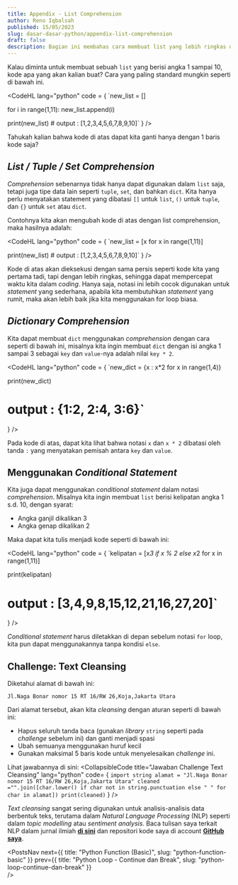 ```yaml
---
title: Appendix - List Comprehension
author: Reno Iqbalsah
published: 15/05/2023
slug: dasar-dasar-python/appendix-list-comprehension
draft: false
description: Bagian ini membahas cara membuat list yang lebih ringkas dengan menggunakan list comprehension dalam bahasa pemrograman Python.
---
```


Kalau diminta untuk membuat sebuah `list` yang berisi angka 1 sampai 10, kode apa yang akan kalian buat? Cara yang paling 
standard mungkin seperti di bawah ini.

<CodeHL
lang="python"
code = {
`new_list = []

for i in range(1,11):
    new_list.append(i)
    
print(new_list) # output : [1,2,3,4,5,6,7,8,9,10]`
}
/>

Tahukah kalian bahwa kode di atas dapat kita ganti hanya dengan 1 baris kode saja?

## _List / Tuple / Set Comprehension_

_Comprehension_ sebenarnya tidak hanya dapat digunakan dalam `list` saja, tetapi juga tipe data lain seperti `tuple`, `set`, dan bahkan `dict`. Kita hanya perlu 
menyatakan statement yang dibatasi `[]` untuk `list`, `()` untuk `tuple`, dan `{}` untuk `set` atau `dict`.

Contohnya kita akan mengubah kode di atas dengan list comprehension, maka hasilnya adalah:

<CodeHL
lang="python"
code = {
`new_list = [x for x in range(1,11)]
    
print(new_list) # output : [1,2,3,4,5,6,7,8,9,10]`
}
/>

Kode di atas akan dieksekusi dengan sama persis seperti kode kita yang pertama tadi, tapi dengan lebih ringkas, sehingga dapat mempercepat waktu kita dalam _coding_. 
Hanya saja, notasi ini lebih cocok digunakan untuk _statement_ yang sederhana, apabila kita membutuhkan _statement_ yang rumit, maka akan lebih baik jika kita menggunakan 
for loop biasa.

## _Dictionary Comprehension_

Kita dapat membuat `dict` menggunakan _comprehension_ dengan cara seperti di bawah ini, misalnya kita ingin membuat `dict` dengan isi angka 1 sampai 3 sebagai `key` dan 
`value`-nya adalah nilai `key * 2`.

<CodeHL
lang="python"
code = {
`new_dict = {x : x*2 for x in range(1,4)}
    
print(new_dict)

# output : {1:2, 2:4, 3:6}`
}
/>

Pada kode di atas, dapat kita lihat bahwa notasi `x` dan `x * 2` dibatasi oleh tanda `:` yang menyatakan pemisah antara `key` dan `value`.

## Menggunakan _Conditional Statement_

Kita juga dapat menggunakan _conditional statement_ dalam notasi _comprehension_. Misalnya kita ingin membuat `list` berisi kelipatan angka 1 s.d. 10, dengan syarat:
- Angka ganjil dikalikan 3
- Angka genap dikalikan 2

Maka dapat kita tulis menjadi kode seperti di bawah ini:

<CodeHL
lang="python"
code = {
`kelipatan = [x*3 if x % 2 else x*2 for x in range(1,11)]
    
print(kelipatan)

# output : [3,4,9,8,15,12,21,16,27,20]`
}
/>

_Conditional statement_ harus diletakkan di depan sebelum notasi `for` loop, kita pun dapat menggunakannya tanpa kondisi `else`.

## Challenge: Text Cleansing

Diketahui alamat di bawah ini:

`Jl.Naga Bonar nomor 15 RT 16/RW 26,Koja,Jakarta Utara`

Dari alamat tersebut, akan kita _cleansing_ dengan aturan seperti di bawah ini:
- Hapus seluruh tanda baca (gunakan _library_ `string` seperti pada _challenge_ sebelum ini) dan ganti menjadi spasi
- Ubah semuanya menggunakan huruf kecil
- Gunakan maksimal 5 baris kode untuk menyelesaikan _challenge_ ini.

Lihat jawabannya di sini:
<CollapsibleCode
title="Jawaban Challenge Text Cleansing"
lang="python"
code= {
`import string
alamat = "Jl.Naga Bonar nomor 15 RT 16/RW 26,Koja,Jakarta Utara"
cleaned ="".join([char.lower() if char not in string.punctuation else " " for char in alamat])
print(cleaned)`
}
/>

_Text cleansing_ sangat sering digunakan untuk analisis-analisis data berbentuk teks, terutama dalam _Natural Language Processing_ (NLP) seperti dalam 
_topic modelling_ atau _sentiment analysis_. Baca tulisan saya terkait NLP dalam jurnal ilmiah [**di sini**](https://doi.org/10.52869/st.v4i2.486)
dan repositori kode saya di account [**GitHub saya**](https://github.com/renoob21/NLP-DJP-Call-For-Paper).

<PostsNav
  next={{
    title: "Python Function (Basic)",
    slug: "python-function-basic"
  }}
  prev={{
    title: "Python Loop - Continue dan Break",
    slug: "python-loop-continue-dan-break"
  }}  
/>